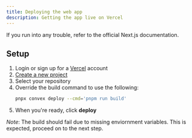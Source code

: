 ```yaml
---
title: Deploying the web app
description: Getting the app live on Vercel
---
```


If you run into any trouble, refer to the official Next.js documentation.

<Cards>
  <Card
    title="Getting Started with Next.js"
    href="https://nextjs.org/docs/app/getting-started"
  />
</Cards>

## Setup

1. Login or sign up for a [Vercel](https://vercel.com/) account
2. [Create a new project](https://vercel.com/new)
3. Select your repository
4. Override the build command to use the following:
   ```bash
   pnpx convex deploy --cmd='pnpm run build'
   ```
5. When you're ready, click **deploy**

_Note_: The build should fail due to missing enviornment variables. This is expected, proceed on to the next step.
